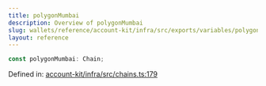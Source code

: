 ```yaml
---
title: polygonMumbai
description: Overview of polygonMumbai
slug: wallets/reference/account-kit/infra/src/exports/variables/polygonMumbai
layout: reference
---
```


```ts
const polygonMumbai: Chain;
```

Defined in: [account-kit/infra/src/chains.ts:179](https://github.com/alchemyplatform/aa-sdk/blob/4987bdd63823427c48ec21401b71fa3cfc2d0675/account-kit/infra/src/chains.ts#L179)

